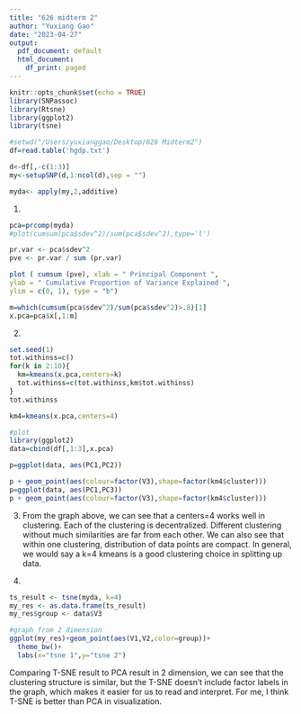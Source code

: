 ```yaml
---
title: "626 midterm 2"
author: "Yuxiang Gao"
date: "2023-04-27"
output:
  pdf_document: default
  html_document:
    df_print: paged
---
```


```r
knitr::opts_chunk$set(echo = TRUE)
library(SNPassoc)
library(Rtsne)
library(ggplot2)
library(tsne)
```

```r
#setwd("/Users/yuxianggao/Desktop/626 Midterm2")
df=read.table('hgdp.txt')
```

```r
d<-df[,-c(1:3)]
my<-setupSNP(d,1:ncol(d),sep = "")
```

```r
myda<- apply(my,2,additive)
```

1.  

```r
pca=prcomp(myda)
#plot(cumsum(pca$sdev^2)/sum(pca$sdev^2),type='l')
```

```r
pr.var <- pca$sdev^2
pve <- pr.var / sum (pr.var)
```

```r
plot ( cumsum (pve), xlab = " Principal Component ",
ylab = " Cumulative Proportion of Variance Explained ",
ylim = c(0, 1), type = "b")
```

```r
m=which(cumsum(pca$sdev^2)/sum(pca$sdev^2)>.8)[1]
x.pca=pca$x[,1:m]
```

2.  

```r
set.seed(1)
tot.withinss=c()
for(k in 2:10){
  km=kmeans(x.pca,centers=k)
  tot.withinss=c(tot.withinss,km$tot.withinss)
}
tot.withinss

```

```r
km4=kmeans(x.pca,centers=4)
```

```r
#plot
library(ggplot2)
data=cbind(df[,1:3],x.pca)

p=ggplot(data, aes(PC1,PC2))

p + geom_point(aes(colour=factor(V3),shape=factor(km4$cluster)))
p=ggplot(data, aes(PC1,PC3))
p + geom_point(aes(colour=factor(V3),shape=factor(km4$cluster)))

```

3.  
From the graph above, we can see that a centers=4 works well in clustering. Each of the clustering is decentralized. Different clustering without much similarities are far from each other. We can also see that within one clustering, distribution of data points are compact. In general, we would say a k=4 kmeans is a good clustering choice in splitting up data. 

4.  
```r
ts_result <- tsne(myda, k=4)
my_res <- as.data.frame(ts_result)
my_res$group <- data$V3
```

```r
#graph from 2 dimension
ggplot(my_res)+geom_point(aes(V1,V2,color=group))+
  theme_bw()+
  labs(x="tsne 1",y="tsne 2")
```

Comparing T-SNE result to PCA result in 2 dimension, we can see that the clustering structure is similar, but the T-SNE doesn't include factor labels in the graph, which makes it easier for us to read and interpret. For me, I think T-SNE is better than PCA in visualization. 







